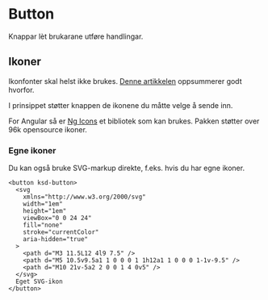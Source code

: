 

<Meta of={ButtonStories} />

# Button

Knappar lèt brukarane utføre handlingar.

<Primary />
<Controls />

## Ikoner

Ikonfonter skal helst ikke brukes. [Denne artikkelen](https://www.irigoyen.dev/blog/2021/02/17/stop-using-icon-fonts/) oppsummerer godt hvorfor.

I prinsippet støtter knappen de ikonene du måtte velge å sende inn.

For Angular så er [Ng Icons](https://ng-icons.github.io/ng-icons) et bibliotek som kan brukes. Pakken støtter over 96k opensource ikoner.

### Egne ikoner

Du kan også bruke SVG-markup direkte, f.eks. hvis du har egne ikoner.

```tsx
<button ksd-button>
  <svg
    xmlns="http://www.w3.org/2000/svg"
    width="1em"
    height="1em"
    viewBox="0 0 24 24"
    fill="none"
    stroke="currentColor"
    aria-hidden="true"
  >
    <path d="M3 11.5L12 4l9 7.5" />
    <path d="M5 10.5v9.5a1 1 0 0 0 1 1h12a1 1 0 0 0 1-1v-9.5" />
    <path d="M10 21v-5a2 2 0 0 1 4 0v5" />
  </svg>
  Eget SVG-ikon
</button>
```
